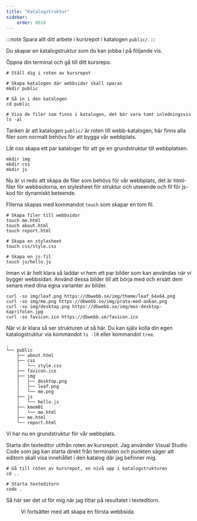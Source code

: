 ```yaml
---
title: "Katalogstruktur" 
sidebar:
    order: 0010
---
```



:::note
Spara allt ditt arbete i kursrepot i katalogen `public/`. 
:::

Du skapar en katalogstruktur som du kan jobba i på följande vis.

Öppna din terminal och gå till ditt kursrepo.

```console title="Gå till rätt arbetskatalog"
# Ställ dig i roten av kursrepot

# Skapa katalogen där webbsidor skall sparas
mkdir public

# Gå in i den katalogen
cd public

# Visa de filer som finns i katalogen, det bör vara tomt inledningsvis
ls -al
```

Tanken är att katalogen `public/` är roten till webb-katalogen, här finns alla filer som normalt behövs för att bygga vår webbplats.

Låt oss skapa ett par kataloger för att ge en grundstruktur till webbplatsen. 

```console title="Skapa kataloger för bilder, stylesheets och js-filer."
mkdir img
mkdir css
mkdir js
```

Nu är vi redo att skapa de filer som behövs för vår webbplats, det är html-filer för webbsidorna, en stylesheet för struktur och utseende och fil för js-kod för dynamiskt beteende.

FIlerna skapas med kommandot `touch` som skapar en tom fil.

```console title="Skapa filer till webbplatsen."
# Skapa filer till webbsidor
touch me.html
touch about.html
touch report.html

# Skapa en stylesheet
touch css/style.css

# Skapa en js-fil
touch js/hello.js
```

Innan vi är helt klara så laddar vi hem ett par bilder som kan användas när vi bygger webbsidan. Använd dessa bilder till att börja med och ersätt dem senare med dina egna varianter av bilder.

```console title="Hämta hem bilder från nätet och spara lokalt"
curl -so img/leaf.png https://dbwebb.se/img/theme/leaf_64x64.png
curl -so img/me.png https://dbwebb.se/img/prata-med-ankan.png
curl -so img/desktop.png https://dbwebb.se/img/mos-desktop-kaprifolen.jpg
curl -so favicon.ico https://dbwebb.se/favicon.ico
```

När vi är klara så ser strukturen ut så här. Du kan själv kolla din egen katalogstruktur via kommandot `ls -lR` eller kommandot `tree`.

```console title="Katalogstruktur inför övningen."
.
└── public
    ├── about.html
    ├── css
    │   └── style.css
    ├── favicon.ico
    ├── img
    │   ├── desktop.png
    │   ├── leaf.png
    │   └── me.png
    ├── js
    │   └── hello.js
    ├── kmom01
    │   └── me.html
    ├── me.html
    └── report.html
```

Vi har nu en grundstruktur för vår webbplats.

Starta din texteditor utifrån roten av kursrepot. Jag använder Visual Studio Code som jag kan starta direkt från terminalen och punkten säger att editorn skall visa innehållet i den katalog där jag befinner mig.

```console title="Öppna texteditorn för att börja jobba."
# Gå till roten av kursrepot, en nivå upp i katalogstrukturen
cd ..

# Starta texteditorn
code .
```

Så här ser det ut för mig när jag tittar på resultatet i texteditorn.


<Figure 
    src={vscode}
    caption="Strukturen för min webbplats som den ser ut i texteditorn vscode."
/>

Vi fortsätter med att skapa en första webbsida.
